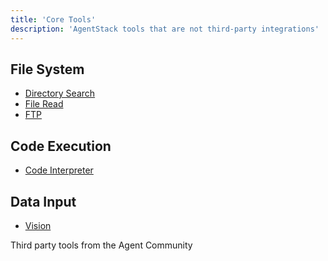 ```yaml
---
title: 'Core Tools'
description: 'AgentStack tools that are not third-party integrations'
---
```


## File System

- [Directory Search](/tools/tool/dir_search)
- [File Read](/tools/tool/file_read)
- [FTP](/tools/tool/ftp)

## Code Execution

- [Code Interpreter](/tools/tool/code-interpreter)

## Data Input
- [Vision](/tools/tool/vision)

<CardGroup cols={1}>
  <Card
    title="Community Tools"
    icon="hammer"
    href="/tools/community"
  >
    Third party tools from the Agent Community
  </Card>
</CardGroup>